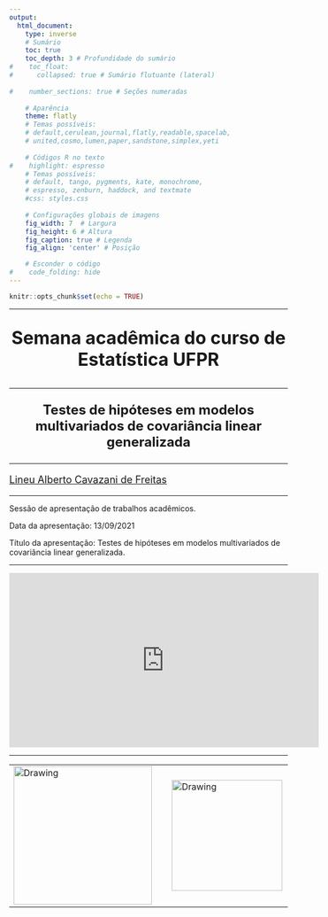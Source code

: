 ```yaml
---
output:
  html_document: 
    type: inverse
    # Sumário
    toc: true   
    toc_depth: 3 # Profundidade do sumário                   
#    toc_float:                      
#      collapsed: true # Sumário flutuante (lateral)
    
#    number_sections: true # Seções numeradas
    
    # Aparência
    theme: flatly
    # Temas possíveis:
    # default,cerulean,journal,flatly,readable,spacelab,
    # united,cosmo,lumen,paper,sandstone,simplex,yeti
    
    # Códigos R no texto
#    highlight: espresso
    # Temas possíveis:
    # default, tango, pygments, kate, monochrome, 
    # espresso, zenburn, haddock, and textmate
    #css: styles.css                
    
    # Configurações globais de imagens
    fig_width: 7  # Largura                  
    fig_height: 6 # Altura                  
    fig_caption: true # Legenda              
    fig_align: 'center' # Posição

    # Esconder o código
#    code_folding: hide 
---
```


```r
knitr::opts_chunk$set(echo = TRUE)
```

---

<center>
<font size="6"> 
<p align=”center”> <b> Semana acadêmica do curso de Estatística UFPR  </b> </center>
</font>
</center>

---

<center>
<font size="5"> 
<p align=”center”> <b> Testes de hipóteses em modelos multivariados de covariância linear generalizada  </b> </center>
</font>
</center>

---

<font size="4"> 
<p align=”center”> [Lineu Alberto Cavazani de Freitas](https://lineu96.github.io/st/) </center>
</font> 

---


Sessão de apresentação de trabalhos acadêmicos.

Data da apresentação: 13/09/2021

Título da apresentação: Testes de hipóteses em modelos multivariados de covariância linear generalizada.

---

<center>
<iframe width="560" height="315" src="https://www.youtube.com/embed/KeV_3SZHRFg" title="YouTube video player" frameborder="0" allow="accelerometer; autoplay; clipboard-write; encrypted-media; gyroscope; picture-in-picture" allowfullscreen></iframe>
</center>

---

<center>
<table><tr>
<td> <img src="img/dsbd.png" alt="Drawing" style="width: 250px;"/> </td>
<td> &nbsp; &nbsp; &nbsp; &nbsp; &nbsp; &nbsp; </td>
<td> <img src="img/ufpr.jpg" alt="Drawing" style="width: 200px;"/> </td>
<td> &nbsp; &nbsp; &nbsp; &nbsp; &nbsp; &nbsp; </td>
<td> <img src="img/logo.png" alt="Drawing" style="width: 200px;"/> </td>
</tr></table>
</center>


<div class="tocify-extend-page" data-unique="tocify-extend-page" style="height: 0;"></div>
